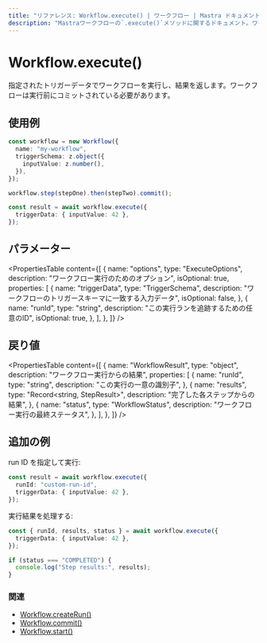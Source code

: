 ```yaml
---
title: "リファレンス: Workflow.execute() | ワークフロー | Mastra ドキュメント"
description: "Mastraワークフローの`.execute()`メソッドに関するドキュメント。ワークフローのステップを実行し、結果を返します。"
---
```


# Workflow.execute()

指定されたトリガーデータでワークフローを実行し、結果を返します。ワークフローは実行前にコミットされている必要があります。

## 使用例

```typescript
const workflow = new Workflow({
  name: "my-workflow",
  triggerSchema: z.object({
    inputValue: z.number(),
  }),
});

workflow.step(stepOne).then(stepTwo).commit();

const result = await workflow.execute({
  triggerData: { inputValue: 42 },
});
```

## パラメーター

<PropertiesTable
  content={[
    {
      name: "options",
      type: "ExecuteOptions",
      description: "ワークフロー実行のためのオプション",
      isOptional: true,
      properties: [
        {
          name: "triggerData",
          type: "TriggerSchema",
          description: "ワークフローのトリガースキーマに一致する入力データ",
          isOptional: false,
        },
        {
          name: "runId",
          type: "string",
          description: "この実行ランを追跡するための任意のID",
          isOptional: true,
        },
      ],
    },
  ]}
/>

## 戻り値

<PropertiesTable
  content={[
    {
      name: "WorkflowResult",
      type: "object",
      description: "ワークフロー実行からの結果",
      properties: [
        {
          name: "runId",
          type: "string",
          description: "この実行の一意の識別子",
        },
        {
          name: "results",
          type: "Record<string, StepResult>",
          description: "完了した各ステップからの結果",
        },
        {
          name: "status",
          type: "WorkflowStatus",
          description: "ワークフロー実行の最終ステータス",
        },
      ],
    },
  ]}
/>

## 追加の例

run ID を指定して実行:

```typescript
const result = await workflow.execute({
  runId: "custom-run-id",
  triggerData: { inputValue: 42 },
});
```

実行結果を処理する:

```typescript
const { runId, results, status } = await workflow.execute({
  triggerData: { inputValue: 42 },
});

if (status === "COMPLETED") {
  console.log("Step results:", results);
}
```

### 関連

- [Workflow.createRun()](./createRun.mdx)
- [Workflow.commit()](./commit.mdx)
- [Workflow.start()](./start.mdx)
